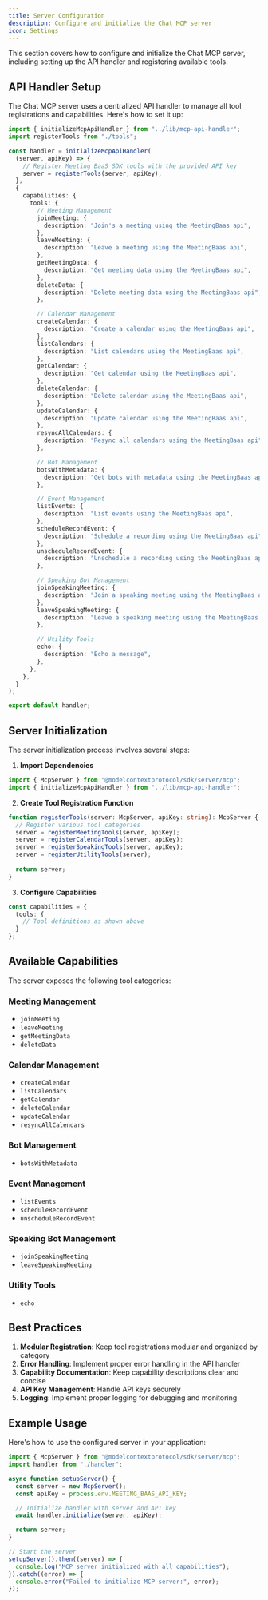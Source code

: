 ```yaml
---
title: Server Configuration
description: Configure and initialize the Chat MCP server
icon: Settings
---
```


This section covers how to configure and initialize the Chat MCP server, including setting up the API handler and registering available tools.

## API Handler Setup

The Chat MCP server uses a centralized API handler to manage all tool registrations and capabilities. Here's how to set it up:

```typescript
import { initializeMcpApiHandler } from "../lib/mcp-api-handler";
import registerTools from "./tools";

const handler = initializeMcpApiHandler(
  (server, apiKey) => {
    // Register Meeting BaaS SDK tools with the provided API key
    server = registerTools(server, apiKey);
  },
  {
    capabilities: {
      tools: {
        // Meeting Management
        joinMeeting: {
          description: "Join's a meeting using the MeetingBaas api",
        },
        leaveMeeting: {
          description: "Leave a meeting using the MeetingBaas api",
        },
        getMeetingData: {
          description: "Get meeting data using the MeetingBaas api",
        },
        deleteData: {
          description: "Delete meeting data using the MeetingBaas api",
        },

        // Calendar Management
        createCalendar: {
          description: "Create a calendar using the MeetingBaas api",
        },
        listCalendars: {
          description: "List calendars using the MeetingBaas api",
        },
        getCalendar: {
          description: "Get calendar using the MeetingBaas api",
        },
        deleteCalendar: {
          description: "Delete calendar using the MeetingBaas api",
        },
        updateCalendar: {
          description: "Update calendar using the MeetingBaas api",
        },
        resyncAllCalendars: {
          description: "Resync all calendars using the MeetingBaas api",
        },

        // Bot Management
        botsWithMetadata: {
          description: "Get bots with metadata using the MeetingBaas api",
        },

        // Event Management
        listEvents: {
          description: "List events using the MeetingBaas api",
        },
        scheduleRecordEvent: {
          description: "Schedule a recording using the MeetingBaas api",
        },
        unscheduleRecordEvent: {
          description: "Unschedule a recording using the MeetingBaas api",
        },

        // Speaking Bot Management
        joinSpeakingMeeting: {
          description: "Join a speaking meeting using the MeetingBaas api",
        },
        leaveSpeakingMeeting: {
          description: "Leave a speaking meeting using the MeetingBaas api",
        },

        // Utility Tools
        echo: {
          description: "Echo a message",
        },
      },
    },
  }
);

export default handler;
```

## Server Initialization

The server initialization process involves several steps:

1. **Import Dependencies**
```typescript
import { McpServer } from "@modelcontextprotocol/sdk/server/mcp";
import { initializeMcpApiHandler } from "../lib/mcp-api-handler";
```

2. **Create Tool Registration Function**
```typescript
function registerTools(server: McpServer, apiKey: string): McpServer {
  // Register various tool categories
  server = registerMeetingTools(server, apiKey);
  server = registerCalendarTools(server, apiKey);
  server = registerSpeakingTools(server, apiKey);
  server = registerUtilityTools(server);
  
  return server;
}
```

3. **Configure Capabilities**
```typescript
const capabilities = {
  tools: {
    // Tool definitions as shown above
  }
};
```

## Available Capabilities

The server exposes the following tool categories:

### Meeting Management
- `joinMeeting`
- `leaveMeeting`
- `getMeetingData`
- `deleteData`

### Calendar Management
- `createCalendar`
- `listCalendars`
- `getCalendar`
- `deleteCalendar`
- `updateCalendar`
- `resyncAllCalendars`

### Bot Management
- `botsWithMetadata`

### Event Management
- `listEvents`
- `scheduleRecordEvent`
- `unscheduleRecordEvent`

### Speaking Bot Management
- `joinSpeakingMeeting`
- `leaveSpeakingMeeting`

### Utility Tools
- `echo`

## Best Practices

1. **Modular Registration**: Keep tool registrations modular and organized by category
2. **Error Handling**: Implement proper error handling in the API handler
3. **Capability Documentation**: Keep capability descriptions clear and concise
4. **API Key Management**: Handle API keys securely
5. **Logging**: Implement proper logging for debugging and monitoring

## Example Usage

Here's how to use the configured server in your application:

```typescript
import { McpServer } from "@modelcontextprotocol/sdk/server/mcp";
import handler from "./handler";

async function setupServer() {
  const server = new McpServer();
  const apiKey = process.env.MEETING_BAAS_API_KEY;

  // Initialize handler with server and API key
  await handler.initialize(server, apiKey);

  return server;
}

// Start the server
setupServer().then((server) => {
  console.log("MCP server initialized with all capabilities");
}).catch((error) => {
  console.error("Failed to initialize MCP server:", error);
});
``` 